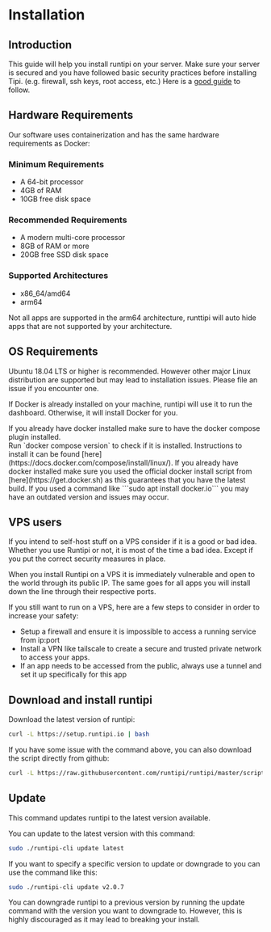 
# Installation

## Introduction

This guide will help you install runtipi on your server. Make sure your server is secured and you have followed basic security practices before installing Tipi. (e.g. firewall, ssh keys, root access, etc.) Here is a [good guide](https://www.tecmint.com/initial-ubuntu-server-setup-guide/) to follow.

## Hardware Requirements

Our software uses containerization and has the same hardware requirements as Docker:

### Minimum Requirements

- A 64-bit processor
- 4GB of RAM
- 10GB free disk space

### Recommended Requirements

- A modern multi-core processor
- 8GB of RAM or more
- 20GB free SSD disk space

### Supported Architectures

- x86_64/amd64
- arm64

<Callout>
  Not all apps are supported in the arm64 architecture, runttipi will auto hide apps that are not
  supported by your architecture.
</Callout>

## OS Requirements

Ubuntu 18.04 LTS or higher is recommended. However other major Linux distribution are supported but may lead to installation issues.
Please file an issue if you encounter one.

If Docker is already installed on your machine, runtipi will use it to run the dashboard. Otherwise, it will install Docker for you.

<Callout type="warning">
  If you already have docker installed make sure to have the docker compose plugin installed.
  <br />
  Run `docker compose version` to check if it is installed. Instructions to install it can be found
  [here](https://docs.docker.com/compose/install/linux/).
</Callout>

<Callout type="warning">
  If you already have docker installed make sure you used the official docker install script from
  [here](https://get.docker.sh) as this guarantees that you have the latest build. If you used a
  command like ```sudo apt install docker.io``` you may have an outdated version and issues may
  occur.
</Callout>

## VPS users

If you intend to self-host stuff on a VPS consider if it is a good or bad idea. Whether you use Runtipi or not, it is most of the time a bad idea. Except if you put the correct security measures in place.

When you install Runtipi on a VPS it is immediately vulnerable and open to the world through its public IP. The same goes for all apps you will install down the line through their respective ports.

If you still want to run on a VPS, here are a few steps to consider in order to increase your safety:

- Setup a firewall and ensure it is impossible to access a running service from ip:port
- Install a VPN like tailscale to create a secure and trusted private network to access your apps.
- If an app needs to be accessed from the public, always use a tunnel and set it up specifically for this app

## Download and install runtipi

Download the latest version of runtipi:

```bash
curl -L https://setup.runtipi.io | bash
```

If you have some issue with the command above, you can also download the script directly from github:

```bash
curl -L https://raw.githubusercontent.com/runtipi/runtipi/master/scripts/install.sh | bash
```

## Update

This command updates runtipi to the latest version available.

You can update to the latest version with this command:

```bash
sudo ./runtipi-cli update latest
```

If you want to specify a specific version to update or downgrade to you can use the command
like this:

```bash
sudo ./runtipi-cli update v2.0.7
```

<Callout type="warning">
  You can downgrade runtipi to a previous version by running the update command with the version you
  want to downgrade to. However, this is highly discouraged as it may lead to breaking your install.
</Callout>
